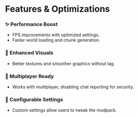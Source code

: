 # Features & Optimizations

### ✨ Performance Boost
- FPS improvements with optimized settings.
- Faster world loading and chunk generation.

### 🎨 Enhanced Visuals
- Better textures and smoother graphics without lag.

### 🔄 Multiplayer Ready
- Works with multiplayer, disabling chat reporting for security.

### 🔧 Configurable Settings
- Custom settings allow users to tweak the modpack.
